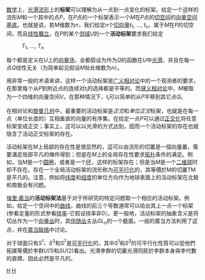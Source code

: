 [[数学|数学]]上，[[光滑流形|光滑流形]]上的'''标架'''可以理解为从一点到一点变化的标架。给定一个这样的流形''M''和一个其中的点''P''，在''P''点的一个标架表示一个''M''在''P''点的[[切空间|切空间]]的[[向量空间|向量空间]][[基底|基底]]。也就是说，若''M''维数为''n''，我们给定''n''个[[切向量|切向量]]''t''<sub>1</sub>, ..., ''t''<sub>''n''</sub>，属于''M''在''P''的切空间，而且[[线性獨立|线性獨立]]。在''P''的某个[[邻域|邻域]]''U''的一个'''活动标架'''要求我们给定

:''T''<sub>1</sub>, ..., ''T''<sub>''n''</sub>

每个都是定义在''U''上的[[向量场|向量场]]，全都假设为作为''Q''的函数在''U''中[[光滑|光滑]]，并且在每一点''Q''线性无关（为简单起见假设''M''处处维数为''n''）。

用非常一般的术语来讲，这样一个活动标架是[[广义相对论|广义相对论]]中的一个观测者的要求，在那里每个从''P''到附近点的连续对''t''<sub>i</sub>的选择都是平等的。而[[狭义相对论|狭义相对论]]中，''M''被取为一个四维的向量空间''V''。在那种情况下，''t''<sub>i</sub>可以简单的从''P''平移到其它点''Q''。

在相对论和[[黎曼几何|黎曼几何]]中，最重要的活动标架是''正交''和''单位正交''标架，也就是在每一点（单位长度的）互相垂直的向量的有序集。在给定一点''P''可以通过[[正交化|正交化]]将任意标架变成正交；事实上，这可以以光滑的方式达到，因而一个活动标架的存在也就隐含了活动正交标架的存在。

活动标架在''M''上局部的存在性是很显然的，這可以由流形的切叢是一個向量叢，需要滿足局部平凡的條件得到；但是在''M''上的全局存在性要求[[拓扑|拓扑]]条件的满足。例如，当''M''是一个[[圆圈|圆圈]]，或者是一个[[环面|环]]，这样的标架存在；但是当''M''是一个[[球面|二维球]]时却不存在。存在一个全局活动标架的流形称为[[可平行化流形|可平行化]]的，其等價於M的切叢TM是平凡的。注意，例如将[[纬度|纬度]]和[[经度|经度]]的单位方向作为地球表面上的活动标架在北极和南极会有问题。

[[埃里·嘉当|埃里·嘉当]]的'''活动标架法'''基于对于所研究的特定问题取一个相应的活动标架。例如，给定一个空间中的[[曲线|曲线]]，曲线的前三个导数通常可以给出其上一点一个标架(参看定量的形式参看[[挠率|挠率]]-它假设挠率非0）。更一般地，活动标架的抽象含义是将切丛作为一个[[向量丛|向量丛]]时，其[[伴随丛|伴随丛]]主丛''GL<sub>n</sub>''的一个截面。一般的嘉当方法利用了这点，并在[[嘉当联络|嘉当联络]]中讨论。

对于球面只有<math>S^1</math>、<math>S^3</math>和<math>S^7</math>是[[可平行化流形|可平行化]]的，其中<math>S^1</math>和<math>S^3</math>的可平行化性質可以從他們拓撲等價於李群<math>U(1)</math>和<math>SU(2)</math>看出。光滑李群的切叢光滑同胚於李群本身與李代數的直積，因此必然是平凡的。


[[Category:微分几何|H]]
[[Category:联络|H]]